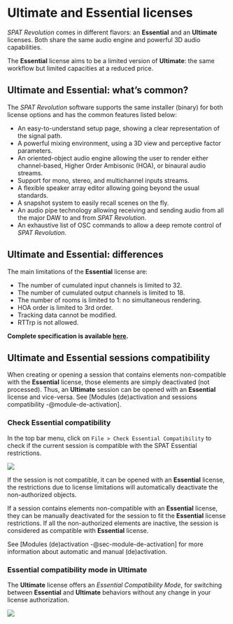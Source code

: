 # Ultimate and Essential licenses

_SPAT Revolution_ comes in different flavors: an **Essential** and an **Ultimate** licenses.
Both share the same audio engine and powerful 3D audio capabilities.

The **Essential** license aims to be a limited version of **Ultimate**: the same workflow but limited capacities at a reduced price.

## Ultimate and Essential: what's common?

The _SPAT Revolution_ software supports the same installer (binary) for both license options and has the common features listed below:

 - An easy-to-understand setup page, showing a clear representation of the signal path.
 - A powerful mixing environment, using a 3D view and perceptive factor parameters.
 - An oriented-object audio engine allowing the user to render either channel-based, Higher Order Ambisonic (HOA), or binaural audio streams.
 - Support for mono, stereo, and multichannel inputs streams.
 - A flexible speaker array editor allowing going beyond the usual standards.
 - A snapshot system to easily recall scenes on the fly.
 - An audio pipe technology allowing receiving and sending audio from all the major DAW to and from _SPAT Revolution_.
 - An exhaustive list of OSC commands to allow a deep remote control of _SPAT Revolution_.

## Ultimate and Essential: differences

The main limitations of the **Essential** license are:

- The number of cumulated input channels is limited to 32.
- The number of cumulated output channels is limited to 18.
- The number of rooms is limited to 1: no simultaneous rendering.
- HOA order is limited to 3rd order.
- Tracking data cannot be modified.
- RTTrp is not allowed.

 **Complete specification is available [here](https://www.flux.audio/project/spat-revolution/#specifications).**
<!-- TODO: update the complete spec --> 

## Ultimate and Essential sessions compatibility

When creating or opening a session that contains elements non-compatible with the **Essential** license, those elements are simply deactivated (not processed).
Thus, an **Ultimate** session can be opened with an **Essential** license and vice-versa. See [Modules (de)activation and sessions compatibility -@module-de-activation].

### Check Essential compatibility

In the top bar menu, click on ```File > Check Essential Compatibility``` to check if the current session is compatible with the SPAT Essential restrictions.

![](https://flux-shared.s3.amazonaws.com/doc_images/SpatR/Setup/EssentialAlreadyCompatible.png)

If the session is not compatible, it can be opened with an **Essential** license, the restrictions due to license limitations will automatically deactivate the non-authorized objects. 

:::{.callout-note}
If a session contains elements non-compatible with an **Essential** license, they can be manually deactivated for the session to fit the **Essential** license restrictions. If all the non-authorized elements are inactive, the session is considered as compatible with **Essential** license.
:::

See [Modules (de)activation -@sec-module-de-activation] for more information about automatic and manual (de)activation.

### Essential compatibility mode in Ultimate

The **Ultimate** license offers an _Essential Compatibility Mode_, for switching between **Essential** and **Ultimate** behaviors without any change in your license authorization.

![](https://flux-shared.s3.amazonaws.com/doc_images/SpatR/Setup/EssentialCompatibilityModeOn.png)


